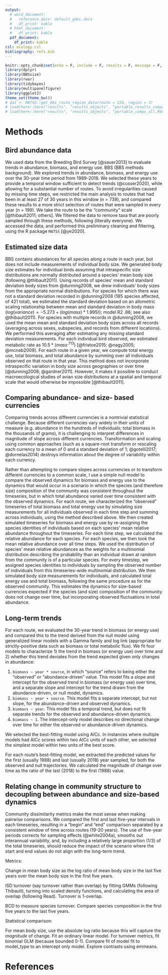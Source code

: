 ```yaml
---
output:
  # word_document:
  #   reference_docx: default_gdoc.docx
  #   df_print: kable
  # html_document:
  #   df_print: kable
  pdf_document: 
    df_print: kable
csl: ecology.csl
bibliography: refs.bib
---
```


```r
knitr::opts_chunk$set(echo = F, include = F, results = F, message = F, warning = F, eval = T, fig.dim = c(3.5, 2))
library(dplyr)
library(BBSsize)
library(rwar)
library(tidybayes)
library(multipanelfigure)
library(ggplot2)
theme_set(theme_bw())
# dat <- MATSS::get_bbs_route_region_data(route = 224, region = 3)
# load(here::here("results", "results_objects", "portable_results_compare.Rds"))
# load(here::here("results", "results_objects", "portable_comps_all.Rds"))
```


# Methods

## Bird abundance data

We used data from the Breeding Bird Survey [@sauer2013] to evaluate trends in abundance, biomass, and energy use. BBS (BBS methods background). We explored trends in abundance, biomass, and energy use over the 30-year time period from 1989-2018. We selected these years to provide a temporal window sufficient to detect trends (@cusser2020), while allowing for a substantial number of routes. To avoid irregularities caused by missing time steps, we restricted the main analysis to routes that had been in at least 27 of 30 years in this window (n = 739), and compared these results to a more strict selection of routes that were sampled in every year (n = 199). We take the route to be the "community" scale [@thibault2011; others]. We filtered the data to remove taxa that are poorly sampled through these methods, following (literally everyone). We accessed the data, and performed this preliminary cleaning and filtering, using the R package `MATSS` [@ye2020]. 

##  Estimated size data

BBS contains abundances for all species along a route in each year, but does not include measurements of individual body size. We generated body size estimates for individual birds assuming that intraspecific size distributions are normally distributed around a species’ mean body size (following @thibault2011). Using records of species’ mean and standard deviation body sizes from @dunning2008, we drew individuals’ body sizes from the appropriate normal distributions. For species for which there was not a standard deviation recorded in @dunning2008 (185 species affected, of 421 total), we estimated the standard deviation based on an allometric scaling relationship between mean and standard deviation in body mass ($log(variance) = -5.273 + (log(mass) * 1.995))$; model R2 .86; see also @thibault2011). For species with multiple records in @dunning2008, we used the mean mean and standard deviation body sizes across all records (averaging across sexes, subspecies, and records from different locations). We performed this averaging after estimating any missing standard deviation measurements. For each individual bird observed, we estimated metabolic rate as $10.5 * (mass ^.713)$ [@fristoe2015; @nagy2005; @mcnab2009]. For each route in a given year, we compute total energy use, total biomass, and total abundance by summing over all individuals observed on that route in that year. This method does not incorporate intraspecific variation in body size across geographies or over time [@dunning2008; @gardner2011]. However, it makes it possible to conduct macroecological studies of avian size distributions at a spatial and temporal scale that would otherwise be impossible [@thibault2011].

## Comparing abundance- and size- based currencies

Comparing trends across different currencies is a nontrivial statistical challenge. Because different currencies vary widely in their units of measure (e.g. abundance in the hundreds of individuals; total biomass in the thousands of grams), it is challenging to interpret differences in magnitude of slope across different currencies. Transformation and scaling using common approaches (such as a square-root transform or rescaling each currency to a mean of 0 and a standard deviation of 1; @gotelli2017; @dornelas2014) destroys information about the degree of variability within each currency. 

Rather than attempting to compare slopes across currencies or to transform different currencies to a common scale, I use a simple null model to compare the observed dynamics for biomass and energy use to the dynamics that would occur in a scenario in which the species (and therefore size) composition of the community was consistent throughout the timeseries, but in which total abundance varied over time consistent with the observed dynamics. For each route, we characterized the "observed" timeseries of total biomass and total energy use by simulating size measurements for all individuals observed in each time step and summing across individuals, using the method described above. We then created simulated timeseries for biomass and energy use by re-assigning the species identities of individuals based on each species' mean relative abundance throughout the timeseries. For each time step, we calculated the relative abundance for each species. For each species, we then took the mean relative abundance over all time steps. We used the distribution of species' mean relative abundances as the weights for a multinomial distribution describing the probability than an individual drawn at random from the community is of a particular species. For every timestep, we assigned species identities to individuals by sampling the observed number of individuals from this timeseries-wide multinomial distribution. We then simulated body size measurements for individuals, and calculated total energy use and total biomass, following the same procedure as for the observed community. This estimates the dynamics for size-based currencies expected if the species (and size) composition of the community does not change over time, but incorporating observed fluctuations in total abundance. 

## Long-term trends

For each route, we evaluated the 30-year trend in biomass (or energy use) and compared this to the trend derived from the null model using generalized linear models with a Gamma family and log link (appropriate for strictly-positive data such as biomass or total metabolic flux). We fit four models to characterize 1) the trend in biomass (or energy use) over time and 2) whether this trend deviates from the trend expected given only changes in abundance:

1. `biomass ~ year * source`, in which "source" refers to being either the "observed" or "abundance-driven" value. This model fits a slope and intercept for the observed trend in  biomass (or energy use) over time, and a separate slope and intercept for the trend drawn from the abundance-driven, or null model, dynamics.
2. `biomass ~ year + source`. This model fits a separate intercept, but not slope, for the abundance-driven and observed dynamics.
3. `biomass ~ year`. This model fits a temporal trend, but does not fit separate trends for the observed and abundance-driven dynamics.
4. `biomass ~ 1`. The intercept-only model describes no directional change over time for either the observed or abundance-driven dynamics. 

We selected the best-fitting model using AICc. In instances where multiple models had AICc scores within two AICc units of each other, we selected the simplest model within two units of the best score.

For each route's best-fitting model, we extracted the predicted values for the first (usually 1988) and last (usually 2018) year sampled, for both the observed and null trajectories. We calculated the magnitude of change over time as the ratio of the last (2018) to the first (1988) value.

## Relating change in community structure to decoupling between abundance and size-based dynamics

Community dissimilarity metrics make the most sense when making pairwise comparisons. We compared the first and last  five-year intervals in each timeseries, resulting in a "begin" and "end" comparison separated by a consistent window of time across routes (19-20 years). The use of five-year periods corrects for sampling effects (@white2004a), smooths out interannual variability, and, by including a relatively large proportion (1/3) of the total timeseries, should reduce the impact of the scenario where the start and end values do not align with the long-term trend. 

Metrics: 

Change in mean body size as the log ratio of mean body size in the last five years over the mean body size in the first five years.

ISD turnover (say turnover rather than overlap) by fitting GMMs (following Thibault), turning into scaled density functions, and calculating the area of overlap (following Read). Turnover is 1-overlap.

BCD to measure species turnover. Compare species composition in the first five years to the last five years. 

Statistical comparison:

For mean body size, use the absolute log ratio because this will capture the *magnitude* of change. Fit an ordinary linear model. For turnover metrics, fit binomial GLM (because bounded 0-1). Compare fit of model fit to model_type to an intercept only model. Explore contrasts using emmeans. 

\newpage
# References
